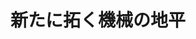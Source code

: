 ﻿---
title: "新たに拓く機械の地平"
category: "工学院"
vol: 53
interviewee: "杉本・武田 "
url: ""
tags: ["システム","機械","地平","創造","独創"]
pdf: "53-4.pdf"
career: ""
preface: "｢シンセシス｣－新たな機械システムの創造－それが杉本・武田のテーマであり、ここでは今までにない独創的な機械システムの開発が進められている。"
---
